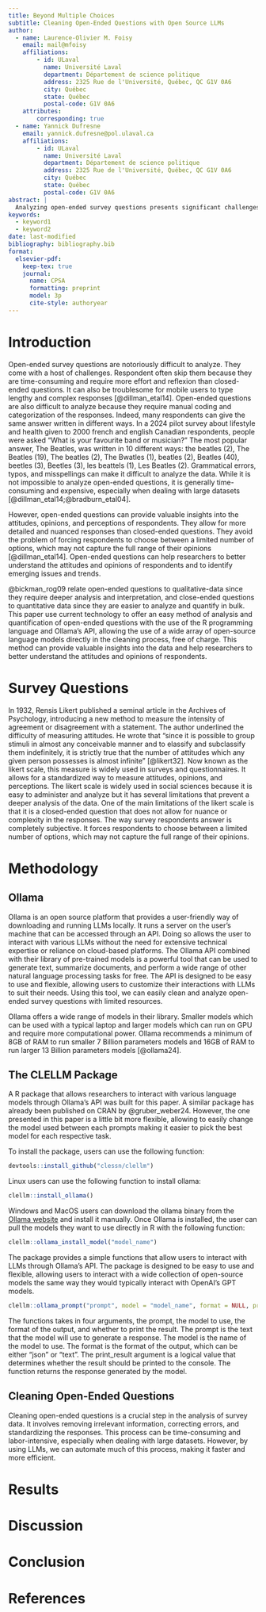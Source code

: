 ```yaml
---
title: Beyond Multiple Choices
subtitle: Cleaning Open-Ended Questions with Open Source LLMs
author:
  - name: Laurence-Olivier M. Foisy
    email: mail@mfoisy
    affiliations: 
        - id: ULaval
          name: Université Laval
          department: Département de science politique
          address: 2325 Rue de l'Université, Québec, QC G1V 0A6
          city: Québec
          state: Québec
          postal-code: G1V 0A6
    attributes:
        corresponding: true
  - name: Yannick Dufresne
    email: yannick.dufresne@pol.ulaval.ca
    affiliations:
        - id: ULaval
          name: Université Laval
          department: Département de science politique
          address: 2325 Rue de l'Université, Québec, QC G1V 0A6
          city: Québec
          state: Québec
          postal-code: G1V 0A6
abstract: |
  Analyzing open-ended survey questions presents significant challenges due to the diversity of responses and the manual effort required for coding and categorization. This paper introduces a novel approach for cleaning and analyzing open-ended questions using open-source large language models (LLMs). Leveraging the R programming language and Ollama's API, we demonstrate an efficient, cost-effective method for processing qualitative data. Our approach enhances the ability to extract meaningful insights from survey responses, providing a scalable solution for researchers. By integrating open-source tools, we offer a practical framework for transforming the analysis of open-ended questions in survey research.
keywords: 
  - keyword1
  - keyword2
date: last-modified
bibliography: bibliography.bib
format:
  elsevier-pdf:
    keep-tex: true
    journal:
      name: CPSA
      formatting: preprint
      model: 3p
      cite-style: authoryear
---
```


# Introduction

Open-ended survey questions are notoriously difficult to analyze. They come with a host of challenges. Respondent often skip them because they are time-consuming and require more effort and reflexion than closed-ended questions. It can also be troublesome for mobile users to type lengthy and complex responses [@dillman_etal14]. Open-ended questions are also difficult to analyze because they require manual coding and categorization of the responses. Indeed, many respondents can give the same answer written in different ways. In a 2024 pilot survey about lifestyle and health given to 2000 french and english Canadian respondents, people were asked "What is your favourite band or musician?" The most popular answer, The Beatles, was written in 10 different ways: the beatles (2), The Beatles (19), The beatles (2), The Bwatles (1), beatles (2), Beatles (40), beetles (3), Beetles (3), les beattels (1), Les Beatles (2). Grammatical errors, typos, and misspellings can make it difficult to analyze the data. While it is not impossible to analyze open-ended questions, it is generally time-consuming and expensive, especially when dealing with large datasets [@dillman_etal14;@bradburn_etal04]. 

<!-- CITER DATAGOTCHI -->

However, open-ended questions can provide valuable insights into the attitudes, opinions, and perceptions of respondents. They allow for more detailed and nuanced responses than closed-ended questions. They avoid the problem of forcing respondents to choose between a limited number of options, which may not capture the full range of their opinions [@dillman_etal14]. Open-ended questions can help researchers to better understand the attitudes and opinions of respondents and to identify emerging issues and trends.

@bickman_rog09 relate open-ended questions to qualitative-data since they require deeper analysis and interpretation, and close-ended questions to quantitative data since they are easier to analyze and quantify in bulk. This paper use current technology to offer an easy method of analysis and quantification of open-ended questions with the use of the R programming language and Ollama's API, allowing the use of a wide array of open-source language models directly in the cleaning process, free of charge. This method can provide valuable insights into the data and help researchers to better understand the attitudes and opinions of respondents.

# Survey Questions

In 1932, Rensis Likert published a seminal article in the Archives of Psychology, introducing a new method to measure the intensity of agreement or disagreement with a statement. The author underlined the difficulty of measuring attitudes. He wrote that "since it is possible to group stimuli in almost any conceivable manner and to elassify and subclassify them indefinitely, it is strictly true that the number of attitudes which any given person possesses is almost infinite" [@likert32]. Now known as the likert scale, this measure is widely used in surveys and questionnaires. It allows for a standardized way to measure attitudes, opinions, and perceptions. The likert scale is widely used in social sciences because it is easy to administer and analyze but it has several limitations that prevent a deeper analysis of the data. One of the main limitations of the likert scale is that it is a closed-ended question that does not allow for nuance or complexity in the responses. The way survey respondents answer is completely subjective.  It forces respondents to choose between a limited number of options, which may not capture the full range of their opinions.

# Methodology

## Ollama

Ollama is an open source platform that provides a user-friendly way of downloading and running LLMs locally. It runs a server on the user's machine that can be accessed through an API. Doing so allows the user to interact with various LLMs without the need for extensive technical expertise or reliance on cloud-based platforms. The Ollama API combined with their library of pre-trained models is a powerful tool that can be used to generate text, summarize documents, and perform a wide range of other natural language processing tasks for free. The API is designed to be easy to use and flexible, allowing users to customize their interactions with LLMs to suit their needs. Using this tool, we can easily clean and analyze open-ended survey questions with limited resources.

Ollama offers a wide range of models in their library. Smaller models which can be used with a typical laptop and larger models which can run on GPU and require more computational power. Ollama recommends a minimum of 8GB of RAM to run smaller 7 Billion parameters models and 16GB of RAM to run larger 13 Billion parameters models [@ollama24].

## The CLELLM Package

A R package that allows researchers to interact with various language models through Ollama's API was built for this paper. A similar package has already been published on CRAN by @gruber_weber24. However, the one presented in this paper is a little bit more flexible, allowing to easily change the model used between each prompts making it easier to pick the best model for each respective task.

To install the package, users can use the following function:

```r
devtools::install_github("clessn/clellm")
```

Linux users can use the following function to install ollama:

```r
clellm::install_ollama()
```
Windows and MacOS users can download the ollama binary from the [Ollama website](https://ollama.com/) and install it manually. Once Ollama is installed, the user can pull the models they want to use directly in R with the following function:

```r
clellm::ollama_install_model("model_name")
```

The package provides a simple functions that allow users to interact with LLMs through Ollama's API. The package is designed to be easy to use and flexible, allowing users to interact with a wide collection of open-source models the same way they would typically interact with OpenAI's GPT models. 

```r
clellm::ollama_prompt("prompt", model = "model_name", format = NULL, print_result = TRUE) 
```
The functions takes in four arguments, the prompt, the model to use, the format of the output, and whether to print the result. The prompt is the text that the model will use to generate a response. The model is the name of the model to use. The format is the format of the output, which can be either "json" or "text". The print_result argument is a logical value that determines whether the result should be printed to the console. The function returns the response generated by the model.

## Cleaning Open-Ended Questions

Cleaning open-ended questions is a crucial step in the analysis of survey data. It involves removing irrelevant information, correcting errors, and standardizing the responses. This process can be time-consuming and labor-intensive, especially when dealing with large datasets. However, by using LLMs, we can automate much of this process, making it faster and more efficient.



# Results

# Discussion

# Conclusion

# References {-}
